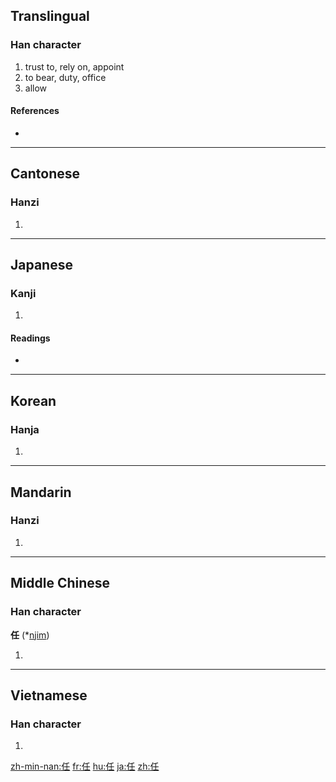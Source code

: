 ==Translingual==

===Han character===
{{Han char|rn=9|rad=人|as=04|sn=6|four=2221<sub>4</sub>|canj=人竹土 (OHG)}}

# trust to, rely on, appoint
# to bear, duty, office
# allow

====References====
* {{Han ref|kx=0094.240|dkj=00416|dj=0200.150|hdz=10122.060|uh=4EFB|ud=20219|bh=A5F4|bd=42484}}

----

==Cantonese==

===Hanzi===
{{yue-hanzi|jyut=|y=yam6}}

# {{defn|Cantonese|sort=人04}}

----

==Japanese==

===Kanji===
{{ja-kanji|grade=5|rs=人04}}

# {{defn|Japanese}}

====Readings====
* {{ja-readings|on=[[にん]] (nin), [[にむ]] (nimu), [[じん]] (jin), [[じむ]] (jimu)|kun=[[まかせる]] (makaseru), [[になう]] (ninau), [[たえる]] (taeru)}}

----

==Korean==

===Hanja===
{{ko-hanja|hangeul=임|rv=im|mr=im}}

# {{defn|Korean|sort=人04}}

----

==Mandarin==

===Hanzi===
{{cmn-hanzi|pin=[[rèn]] ([[ren4]])|wg=jen<sup>4</sup>}}

# {{defn|Mandarin|sort=人04}}

----

==Middle Chinese==

===Han character===
'''任''' (*[[njim]])<!--asterisk indicates that this character appears more than four times in the Tang Dynasty corpus of literature-->

# {{defn|Middle Chinese}}

----

==Vietnamese==

===Han character===
{{vi-hantu|[[nhiệm]], [[nhậm]], [[nhẩm]], [[nhầm]], [[nhâm]], [[nhăm]], [[nhặm]], [[vững]]|rs=人04}}

# {{defn|Vietnamese|sort=人04}}

[[zh-min-nan:任]]
[[fr:任]]
[[hu:任]]
[[ja:任]]
[[zh:任]]